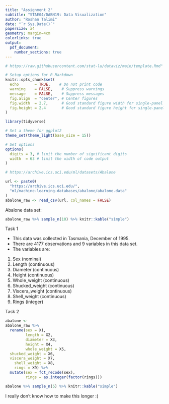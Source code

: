 ```yaml
---
title: "Assignment 2"
subtitle: "STAE04/DABN19: Data Visualization"
author: "Roshan Talimi"
date: "`r Sys.Date()`"
papersize: a4
geometry: margin=4cm
colorlinks: true
output:
  pdf_document:
    number_sections: true
---
```


```r
# https://raw.githubusercontent.com/stat-lu/dataviz/main/template.Rmd"
```

```r
# Setup options for R Markdown
knitr::opts_chunk$set(
  echo       = TRUE,    # Do not print code
  warning    = FALSE,    # Suppress warnings
  message    = FALSE,    # Suppress messages
  fig.align  = "center", # Center figures
  fig.width  = 2.7,      # Good standard figure width for single-panel figures
  fig.height = 2.4       # Good standard figure height for single-panel figures
)

library(tidyverse)

# Set a theme for ggplot2
theme_set(theme_light(base_size = 15))

# Set options
options(
  digits = 3, # limit the number of significant digits
  width  = 63 # limit the width of code output
)
```

```r
# https://archive.ics.uci.edu/ml/datasets/Abalone

url <- paste0(
  "https://archive.ics.uci.edu/",
  "ml/machine-learning-databases/abalone/abalone.data"
)
abalone_raw <- read_csv(url, col_names = FALSE)
```

Abalone data set:

```r
abalone_raw %>% sample_n(10) %>% knitr::kable("simple")
```


Task 1

* This data was collected in Tasmania, December of 1995.
* There are 4177 observations and 9 variables in this data set.
* The variables are:

1. Sex (nominal)
2. Length (continuous)
3. Diameter (continuous)
4. Height	(continuous)
5. Whole_weight (continuous)
6. Shucked_weight	(continuous)
7. Viscera_weight (continuous)
8. Shell_weight (continuous)
9. Rings (integer)


Task 2

```r
abalone <-
abalone_raw %>% 
  rename(sex = X1,
         length = X2,
         diameter = X3,
         height = X4,
         whole_weight = X5,
  shucked_weight = X6,
  viscera_weight = X7,
	shell_weight = X8,
	rings = X9) %>% 
  mutate(sex = fct_recode(sex),
         rings = as.integer(factor(rings)))
```

```r
abalone %>% sample_n(5) %>% knitr::kable("simple")
```

I really don't know how to make this longer :(




